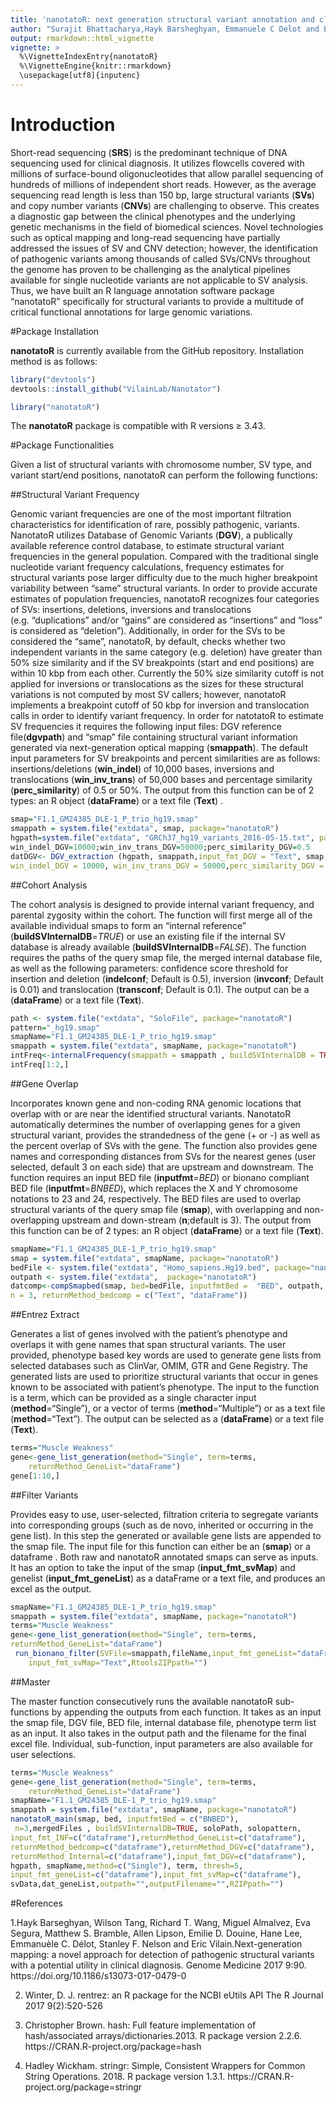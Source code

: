 ```yaml
---
title: 'nanotatoR: next generation structural variant annotation and classification'
author: "Surajit Bhattacharya,Hayk Barsheghyan, Emmanuele C Delot and Eric Vilain"
output: rmarkdown::html_vignette
vignette: >
  %\VignetteIndexEntry{nanotatoR}
  %\VignetteEngine{knitr::rmarkdown}
  \usepackage[utf8]{inputenc}
---
```


# Introduction
Short-read sequencing (**SRS**) is the predominant technique of DNA sequencing used for clinical diagnosis. It utilizes flowcells covered with millions of surface-bound oligonucleotides that allow parallel sequencing of hundreds of millions of independent short reads. However, as the average sequencing read length is less than 150 bp, large structural variants (**SVs**) and copy number variants (**CNVs**) are challenging to observe. This creates a diagnostic gap between the clinical phenotypes and the underlying genetic mechanisms in the field of biomedical sciences. Novel technologies such as optical mapping and long-read sequencing have partially addressed the issues of SV and CNV detection; however, the identification of pathogenic variants among thousands of called SVs/CNVs throughout the genome has proven to be challenging as the analytical pipelines available for single nucleotide variants are not applicable to SV analysis. Thus, we have built an R language annotation software package “nanotatoR” specifically for structural variants to provide a multitude of critical functional annotations for large genomic variations.

#Package Installation

**nanotatoR** is currently available from the GitHub repository. Installation method is as follows:
```r
library("devtools")
devtools::install_github("VilainLab/Nanotator")
```

```r
library("nanotatoR")
```

The **nanotatoR** package is compatible with R versions ≥ 3.43.

#Package Functionalities

Given a list of structural variants with chromosome number, SV type, and variant start/end positions, nanotatoR can perform the following functions:

##Structural Variant Frequency

Genomic variant frequencies are one of the most important filtration characteristics for identification of rare, possibly pathogenic, variants. NanotatoR utilizes Database of Genomic Variants (**DGV**), a publically available reference control database, to estimate structural variant frequencies in the general population. Compared with the traditional single nucleotide variant frequency calculations, frequency estimates for structural variants pose larger difficulty due to the much higher breakpoint variability between “same” structural variants. In order to provide accurate estimates of population frequencies, nanotatoR recognizes four categories of SVs: insertions, deletions, inversions and translocations (e.g. “duplications” and/or “gains” are considered as “insertions” and “loss” is considered as “deletion”). Additionally, in order for the SVs to be considered the “same”, nanotatoR, by default, checks whether two independent variants in the same category (e.g. deletion) have greater than 50% size similarity and if the SV breakpoints (start and end positions) are within 10 kbp from each other. Currently the 50% size similarity cutoff is not applied for inversions or translocations as the sizes for these structural variations is not computed by most SV callers; however, nanotatoR implements a breakpoint cutoff of 50 kbp for inversion and translocation calls in order to identify variant frequency. In order for natotatoR to estimate SV frequencies it requires the following input files: DGV reference file(**dgvpath**) and “smap” file containing structural variant information generated via next-generation optical mapping  (**smappath**). The default input parameters for SV breakpoints and percent similarities are as follows: insertions/deletions (**win_indel**) of 10,000 bases, inversions and translocations  (**win_inv_trans**) of 50,000 bases and percentage similarity (**perc_similarity**) of 0.5 or 50%. The output from this function can be of 2 types: an R object (**dataFrame**) or a text file (**Text**) .
```r
smap="F1.1_GM24385_DLE-1_P_trio_hg19.smap"
smappath = system.file("extdata", smap, package="nanotatoR")
hgpath=system.file("extdata", "GRCh37_hg19_variants_2016-05-15.txt", package="nanotatoR")
win_indel_DGV=10000;win_inv_trans_DGV=50000;perc_similarity_DGV=0.5
datDGV<- DGV_extraction (hgpath, smappath,input_fmt_DGV = "Text", smap, 
win_indel_DGV = 10000, win_inv_trans_DGV = 50000,perc_similarity_DGV = 0.5,returnMethod_DGV="dataFrame")
```

##Cohort Analysis

The cohort analysis is designed to provide internal variant frequency, and parental zygosity within the cohort. The function will first merge all of the available individual smaps to form an “internal reference” (**buildSVInternalDB**=*TRUE*) or use an existing file if the internal SV database is already available (**buildSVInternalDB**=*FALSE*). The function requires the paths of the query smap file, the merged internal database file, as well as the following parameters: confidence score threshold for insertion and deletion (**indelconf**; Default is 0.5), inversion (**invconf**; Default is 0.01) and translocation (**transconf**; Default is 0.1). The output can be a (**dataFrame**) or a text file (**Text**).

```r
path <- system.file("extdata", "SoloFile", package="nanotatoR")
pattern="_hg19.smap"
smapName="F1.1_GM24385_DLE-1_P_trio_hg19.smap"
smappath = system.file("extdata", smapName, package="nanotatoR")
intFreq<-internalFrequency(smappath = smappath , buildSVInternalDB = TRUE, soloPath= path, solopattern = pattern,outpath = path,input_fmt_INF= "Text",win_indel = 10000,limsize= 1000,win_inv_trans= 50000, perc_similarity = 0.5 ,indelconf = 0.5, invconf = 0.01, transconf = 0.1, returnMethod_Internal = "dataFrame")
intFreq[1:2,]
```

##Gene Overlap 

Incorporates known gene and non-coding RNA genomic locations that overlap with or are near the identified structural variants. NanotatoR automatically determines the number of overlapping genes for a given structural variant, provides the strandedness of the gene (+ or -) as well as the percent overlap of SVs with the gene. The function also provides gene names and corresponding distances from SVs for the nearest genes (user selected, default 3 on each side) that are upstream and downstream.
The function requires an input BED file (**inputfmt**=*BED*) or bionano compliant BED file (**inputfmt**=*BNBED*), which replaces the X and Y chromosome notations to 23 and 24, respectively. The BED files are used to overlap structural variants of the query smap file (**smap**), with overlapping and non-overlapping upstream and down-stream (**n**;default is 3). The output from this function can be of 2 types: an R object (**dataFrame**) or a text file (**Text**).


```r
smapName="F1.1_GM24385_DLE-1_P_trio_hg19.smap"
smap = system.file("extdata", smapName, package="nanotatoR")
bedFile <- system.file("extdata", "Homo_sapiens.Hg19.bed", package="nanotatoR")
outpath <- system.file("extdata",  package="nanotatoR")
datcomp<-compSmapbed(smap, bed=bedFile, inputfmtBed =  "BED", outpath, 
n = 3, returnMethod_bedcomp = c("Text", "dataFrame"))
```

##Entrez Extract

Generates a list of genes involved with the patient’s phenotype and overlaps it with gene names that span structural variants. The user provided, phenotype based key words are used to generate gene lists from selected databases such as ClinVar, OMIM, GTR and Gene Registry. The generated lists are used to prioritize structural variants that occur in genes known to be associated with patient’s phenotype.
The input to the function is a term, which can be provided as a single character input (**method**=“Single”), or a vector of terms (**method**=“Multiple”) or as a text file (**method**=“Text”). The output can be selected as a (**dataFrame**) or a text file (**Text**).

```r
terms="Muscle Weakness"
gene<-gene_list_generation(method="Single", term=terms, 
   	returnMethod_GeneList="dataFrame")
gene[1:10,]
```


##Filter Variants 

Provides easy to use, user-selected, filtration criteria to segregate variants into corresponding groups (such as de novo, inherited or occurring in the gene list). In this step the generated or available gene lists are appended to the smap file.
The input file for this function can either be an  (**smap**) or a dataframe . Both raw and nanotatoR annotated smaps can serve as inputs. It has an option to take the input of the smap (**input_fmt_svMap**) and genelist (**input_fmt_geneList**) as a dataFrame or a text file, and produces an excel as the output.

```r
smapName="F1.1_GM24385_DLE-1_P_trio_hg19.smap"
smappath = system.file("extdata", smapName, package="nanotatoR")
terms="Muscle Weakness"
gene<-gene_list_generation(method="Single", term=terms, 
returnMethod_GeneList="dataFrame")
 run_bionano_filter(SVFile=smappath,fileName,input_fmt_geneList="dataFrame",
    input_fmt_svMap="Text",RtoolsZIPpath="")
```

##Master

The master function consecutively runs the available nanotatoR sub-functions by appending the outputs from each function. 
It takes as an input the smap file, DGV file, BED file, internal database file, phenotype term list as an input. It also takes in the output path and the filename for the final excel file. Individual, sub-function, input parameters are also available for user selections.


```r
terms="Muscle Weakness"
gene<-gene_list_generation(method="Single", term=terms, 
  	returnMethod_GeneList="dataFrame")
smapName="F1.1_GM24385_DLE-1_P_trio_hg19.smap"
smappath = system.file("extdata", smapName, package="nanotatoR")
nanotatoR_main(smap, bed, inputfmtBed = c("BNBED"), 
 n=3,mergedFiles , buildSVInternalDB=TRUE, soloPath, solopattern, 
input_fmt_INF=c("dataframe"),returnMethod_GeneList=c("dataframe"),
returnMethod_bedcomp=c("dataframe"),returnMethod_DGV=c("dataframe"),
returnMethod_Internal=c("dataframe"),input_fmt_DGV=c("dataframe"),	
hgpath, smapName,method=c("Single"), term, thresh=5,
input_fmt_geneList=c("dataframe"),input_fmt_svMap=c("dataframe"),
svData,dat_geneList,outpath="",outputFilename="",RZIPpath="")
```

#References

1.Hayk Barseghyan, Wilson Tang, Richard T. Wang, Miguel Almalvez, Eva Segura, Matthew S. Bramble, Allen Lipson, Emilie D. Douine, Hane Lee, Emmanuèle C. Délot, Stanley F. Nelson and Eric Vilain.Next-generation mapping: a novel approach for detection of pathogenic structural variants with a potential utility in clinical diagnosis. Genome Medicine 2017 9:90. https://doi.org/10.1186/s13073-017-0479-0

2. Winter, D. J.  rentrez: an R package for the NCBI eUtils API The R Journal 2017 9(2):520-526

3. Christopher Brown.  hash: Full feature implementation of hash/associated arrays/dictionaries.2013. R package version 2.2.6. https://CRAN.R-project.org/package=hash

4. Hadley Wickham. stringr: Simple, Consistent Wrappers for Common String Operations. 2018. R package version 1.3.1. https://CRAN.R-project.org/package=stringr

